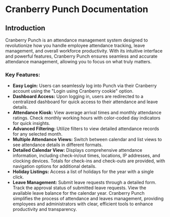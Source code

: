 # Cranberry Punch Documentation

## Introduction

Cranberry Punch is an attendance management system designed to revolutionize how you handle employee attendance tracking, leave management, and overall workforce productivity. With its intuitive interface and powerful features, Cranberry Punch ensures seamless and accurate attendance management, allowing you to focus on what truly matters.

### Key Features:
- **Easy Login:** Users can seamlessly log into Punch via their Cranberry account using the "Login using Cranberry cookie" option.
- **Dashboard Access:** Upon logging in, users are redirected to a centralized dashboard for quick access to their attendance and leave details.
- **Attendance Kiosk:** View average arrival times and monthly attendance ratings. Check monthly working hours with color-coded day indicators for quick insights.
- **Advanced Filtering:** Utilize filters to view detailed attendance records for any selected month.
- **Multiple Attendance Views:** Switch between calendar and list views to see attendance details in different formats.
- **Detailed Calendar View:** Displays comprehensive attendance information, including check-in/out times, locations, IP addresses, and clocking devices. Totals for check-ins and check-outs are provided, with navigation options for additional details.
- **Holiday Listings:** Access a list of holidays for the year with a single click.
- **Leave Management:** Submit leave requests through a detailed form. Track the approval status of submitted leave requests. View the available leave balance for the calendar year. Cranberry Punch simplifies the process of attendance and leaves management, providing employees and administrators with clear, efficient tools to enhance productivity and transparency.
